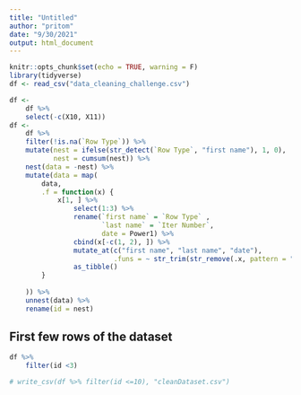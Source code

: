 ```yaml
---
title: "Untitled"
author: "pritom"
date: "9/30/2021"
output: html_document
---
```


```r
knitr::opts_chunk$set(echo = TRUE, warning = F)
library(tidyverse)
df <- read_csv("data_cleaning_challenge.csv")
```

```r
df <-
    df %>%
    select(-c(X10, X11))
df <-
    df %>%
    filter(!is.na(`Row Type`)) %>%
    mutate(nest = ifelse(str_detect(`Row Type`, "first name"), 1, 0),
           nest = cumsum(nest)) %>%
    nest(data = -nest) %>%
    mutate(data = map(
        data,
        .f = function(x) {
            x[1, ] %>%
                select(1:3) %>%
                rename(`first name` = `Row Type` ,
                       `last name` = `Iter Number`,
                       date = Power1) %>%
                cbind(x[-c(1, 2), ]) %>%
                mutate_at(c("first name", "last name", "date"),
                          .funs = ~ str_trim(str_remove(.x, pattern = "^.+:"))) %>%
                as_tibble()
        }
        
    )) %>%
    unnest(data) %>%
    rename(id = nest)
```

## First few rows of the dataset
```r
df %>% 
    filter(id <3)
```

```r
# write_csv(df %>% filter(id <=10), "cleanDataset.csv")
```





